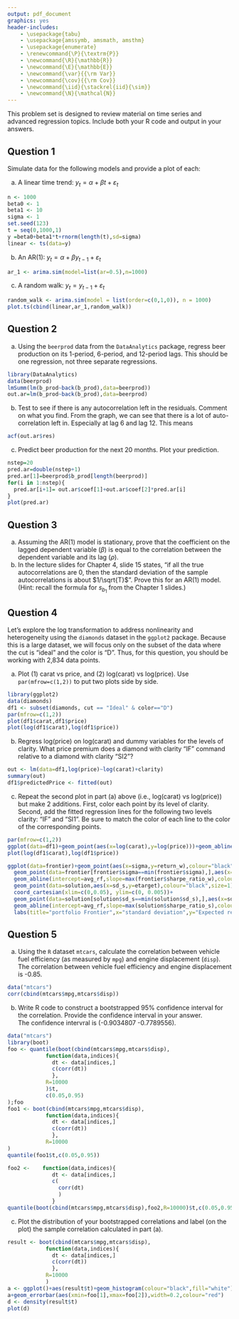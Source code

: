 ---
output: pdf_document
graphics: yes
header-includes:
    - \usepackage{tabu}
    - \usepackage{amssymb, amsmath, amsthm}
    - \usepackage{enumerate}
    - \renewcommand{\P}{\textrm{P}}
    - \newcommand{\R}{\mathbb{R}}
    - \newcommand{\E}{\mathbb{E}}
    - \newcommand{\var}{{\rm Var}}
    - \newcommand{\cov}{{\rm Cov}}
    - \newcommand{\iid}{\stackrel{iid}{\sim}}
    - \newcommand{\N}{\mathcal{N}}
---
\noindent \begin{tabu} to \textwidth {@{}X[4 l] @{}X[r]}
  \textbf{Problem Set 4} 	       & \\ 
  \textbf{Mgmt 237Q: Econometrics} & \\ 
  \textbf{Professor Rossi}		   & 
\end{tabu}

This problem set is designed to review material on time series and advanced regression topics. Include both your R code and output in your answers.

## Question 1

Simulate data for the following models and provide a plot of each:

a. A linear time trend: $y_t = \alpha + \beta t + \varepsilon_t$
```{r}
n <- 1000
beta0 <- 1
beta1 <- 10
sigma <- 1
set.seed(123)
t = seq(0,1000,1)
y =beta0+beta1*t+rnorm(length(t),sd=sigma)
linear <- ts(data=y)
```

b. An AR(1): $y_t = \alpha + \beta y_{t-1} + \varepsilon_t$
```{r}
ar_1 <- arima.sim(model=list(ar=0.5),n=1000)
```

c. A random walk: $y_t = y_{t-1} + \varepsilon_t$

```{r}
random_walk <- arima.sim(model = list(order=c(0,1,0)), n = 1000)
plot.ts(cbind(linear,ar_1,random_walk))
```


## Question 2

a. Using the `beerprod` data from the `DataAnalytics` package, regress beer production on its 1-period, 6-period, and 12-period lags. This should be one regression, not three separate regressions.
```{r}
library(DataAnalytics)
data(beerprod)
lmSumm(lm(b_prod~back(b_prod),data=beerprod))
out.ar=lm(b_prod~back(b_prod),data=beerprod)
```

b. Test to see if there is any autocorrelation left in the residuals. Comment on what you find.
From the graph, we can see that there is a lot of auto-correlation left in. Especially at lag 6 and lag 12. This means 
```{r}
acf(out.ar$res)
```

c. Predict beer production for the next 20 months. Plot your prediction.
```{r}

nstep=20
pred.ar=double(nstep+1)
pred.ar[1]=beerprod$b_prod[length(beerprod)]
for(i in 1:nstep){
  pred.ar[i+1]= out.ar$coef[1]+out.ar$coef[2]*pred.ar[i]
}
plot(pred.ar)
```



## Question 3

a. Assuming the AR(1) model is stationary, prove that the coefficient on the lagged dependent variable ($\beta$) is equal to the correlation between the dependent variable and its lag ($\rho$).
b. In the lecture slides for Chapter 4, slide 15 states, "if all the true autocorrelations are 0, then the standard deviation of the sample autocorrelations is about $1/\sqrt{T}$". Prove this for an AR(1) model.  (Hint: recall the formula for $s_{b_1}$ from the Chapter 1 slides.)


## Question 4

Let's explore the log transformation to address nonlinearity and heterogeneity using the `diamonds` dataset in the `ggplot2` package. Because this is a large dataset, we will focus only on the subset of the data where the cut is "ideal" and the color is "D". Thus, for this question, you should be working with 2,834 data points.

a) Plot (1) carat vs price, and (2) log(carat) vs log(price). Use `par(mfrow=c(1,2))` to put two plots side by side.
```{r}
library(ggplot2)
data(diamonds)
df1 <- subset(diamonds, cut == "Ideal" & color=="D")
par(mfrow=c(1,2))
plot(df1$carat,df1$price)
plot(log(df1$carat),log(df1$price))
```

b) Regress log(price) on log(carat) and dummy variables for the levels of clarity. What price premium does a diamond with clarity "IF" command relative to a diamond with clarity "SI2"?
```{r}
out <- lm(data=df1,log(price)~log(carat)+clarity)
summary(out)
df1$predictedPrice <- fitted(out)

```

c) Repeat the second plot in part (a) above (i.e., log(carat) vs log(price)) but make 2 additions. First, color each point by its level of clarity. Second, add the fitted regression lines for the following two levels clarity: "IF" and "SI1". Be sure to match the color of each line to the color of the corresponding points.
```{r}
par(mfrow=c(1,2))
ggplot(data=df1)+geom_point(aes(x=log(carat),y=log(price)))+geom_abline()
plot(log(df1$carat),log(df1$price))

ggplot(data=frontier)+geom_point(aes(x=sigma,y=return_w),colour="black",size=0.1)+
  geom_point(data=frontier[frontier$sigma==min(frontier$sigma),],aes(x=sigma,y=return_w),colour="red",size=2)+
  geom_abline(intercept=avg_rf,slope=max(frontier$sharpe_ratio_w),colour="green",size=1)+
  geom_point(data=solution,aes(x=sd_s,y=etarget),colour="black",size=1)+
  coord_cartesian(xlim=c(0,0.05), ylim=c(0, 0.005))+
  geom_point(data=solution[solution$sd_s==min(solution$sd_s),],aes(x=sd_s,y=etarget),colour="red",size=2)+
  geom_abline(intercept=avg_rf,slope=max(solution$sharpe_ratio_s),colour="blue",size=1)+
  labs(title="portfolio Frontier",x="standard deviation",y="Expected return")
```


## Question 5

a. Using the `R` dataset `mtcars`, calculate the correlation between vehicle fuel efficiency (as measured by `mpg`) and engine displacement (`disp`).         
The correlation between vehicle fuel efficiency and engine displacement is -0.85.
```{r}
data("mtcars")
corr(cbind(mtcars$mpg,mtcars$disp))
```

b. Write R code to construct a bootstrapped 95\% confidence interval for the correlation. Provide the confidence interval in your answer.       
The confidence intervral is (-0.9034807 -0.7789556).
```{r}
data("mtcars")
library(boot)
foo <- quantile(boot(cbind(mtcars$mpg,mtcars$disp),
            function(data,indices){
              dt <- data[indices,]
              c(corr(dt))
              },
            R=10000
            )$t,
            c(0.05,0.95)
);foo
foo1 <- boot(cbind(mtcars$mpg,mtcars$disp),
            function(data,indices){
              dt <- data[indices,]
              c(corr(dt))
              },
            R=10000
)
quantile(foo1$t,c(0.05,0.95))

foo2 <-    function(data,indices){
              dt <- data[indices,]
              c(
                corr(dt)
                )
              }
quantile(boot(cbind(mtcars$mpg,mtcars$disp),foo2,R=10000)$t,c(0.05,0.95))

```

c. Plot the distribution of your bootstrapped correlations and label (on the plot) the sample correlation calculated in part (a).
```{r}
result <- boot(cbind(mtcars$mpg,mtcars$disp),
            function(data,indices){
              dt <- data[indices,]
              c(corr(dt))
              },
            R=10000
            )
a <- ggplot()+aes(result$t)+geom_histogram(colour="black",fill="white")
a+geom_errorbar(aes(xmin=foo[1],xmax=foo[2]),width=0.2,colour="red")
d <- density(result$t)
plot(d)
```



